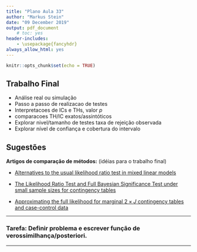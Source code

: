 ```yaml
---
title: "Plano Aula 33"
author: "Markus Stein"
date: "09 December 2019"
output: pdf_document
    # toc: yes
header-includes:
    - \usepackage{fancyhdr}
always_allow_html: yes
---
```

\addtolength{\headheight}{1.0cm} 
\pagestyle{fancyplain} 
\rhead{\includegraphics[height=1.5cm]{Logo-40-anos-estatistica.png}}
\lhead{\includegraphics[height=1.5cm]{logoIME60.jpg}}
\chead{UNIVERSIDADE FEDERAL DO RIO GRANDE DO SUL \\
INSTITUTO DE MATEMÁTICA E ESTATÍSTICA \\
DEPARTAMENTO DE ESTATÍSTICA \\
\vspace{0.3cm}
MAT02023 - INFERÊNCIA B - 2019/2
}
\renewcommand{\headrulewidth}{0pt} 


```r
knitr::opts_chunk$set(echo = TRUE)
```

## Trabalho Final
* Análise real ou simulação
* Passo a passo de realizacao de testes
* Interpretacoes de ICs e THs, valor *p*
* comparacoes TH/IC exatos/assintóticos
* Explorar nivel/tamanho de testes taxa de rejeição observada
* Explorar nível de confiança e cobertura do intervalo

\vspace{0.5cm}


## Sugestões

\vspace{0.5cm}


<!-- pagina thomas - intervalos -->
<!-- https://notstatschat.rbind.io/2019/06/11/confidence-intervals-not-a-very-strong-property/ -->
<!-- https://notstatschat.rbind.io/2019/06/20/wald-score-lrt-the-picture/ -->

<!-- - writing design -->
<!-- - EM algorithm - git project and rmd; -->
<!-- - SES -->
<!-- - InfB -->
<!--   - marcar sala -->

<!-- ### Distribuição Categórica (Multinoulli) e Multinomial -->
<!-- Seja $\boldsymbol{I} = (I_1, \ldots, I_k)$, tal que $I_i$  uma a. a. de $\boldsymbol{I} \sim \textit{Categórica}(\boldsymbol{\pi})$, em que $$, ou $\boldsymbol{X} \sim Multinoulli(\boldsymbol{\pi})$, ou $\boldsymbol{X} \sim Multinomial(1, \boldsymbol{\pi})$, então sua f.m.p. é dada por -->
<!-- $$P({\boldsymbol{X} = \boldsymbol{x}}) = \pi_1^ \pi_k$$ -->
<!-- ou -->


\vspace{0.5cm}

**Artigos de comparação de métodos:** (idéias para o trabalho final)

* [Alternatives to the usual likelihood ratio test in mixed linear models](https://www.sciencedirect.com/science/article/pii/S0167947313002880?via%3Dihub)

* [The Likelihood Ratio Test and Full Bayesian Significance Test under small sample sizes for contingency tables](https://arxiv.org/abs/1611.08862)

* [Approximating the full likelihood for marginal $2 \times J$ contingency tables and case-control data](http://www.isi2015.ibge.gov.br/components/com_users/views/registration/tmpl/media/uploadedFiles/paper/2562/1140/OR-B08-P7-S.pdf)

<!-- aula 30.... exercício lista 6... -->

<!-- http://fisher.stats.uwo.ca/faculty/kulperger/SS3858/ -->

***
<!-- ### Tarefa: Fazer a lista 3 para entregar. -->
### Tarefa: Definir problema e escrever função de verossimilhança/posteriori.

<!-- ### Leitura 2: https://cran.r-project.org/web/packages/HDInterval/HDInterval.pdf -->

<!-- ### Tarefa: Fazer formulário para consulta na prova. -->
***
